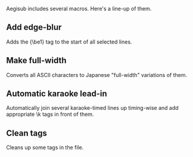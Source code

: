 Aegisub includes several macros. Here's a line-up of them.

== Add edge-blur ==
Adds the {\be1} tag to the start of all selected lines.

{{Todo|Possibly more useful as a basic example of writing macros... maybe it shouldn't be listed here at all.}}

== Make full-width ==
Converts all ASCII characters to Japanese "full-width" variations of them.

{{Todo|More about when this is useful.}}

== Automatic karaoke lead-in ==
Automatically join several karaoke-timed lines up timing-wise and add appropriate \k tags in front of them.

{{Todo|Details, explanation, and why this is good.}}

== Clean tags ==
Cleans up some tags in the file.

{{Todo|Better description and why this is good.}}